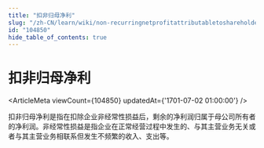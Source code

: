 ```yaml
---
title: "扣非归母净利"
slug: "/zh-CN/learn/wiki/non-recurringnetprofitattributabletoshareholders-104850"
id: "104850"
hide_table_of_contents: true
---
```



# 扣非归母净利

<ArticleMeta viewCount={104850} updatedAt={'1701-07-02 01:00:00'} />

扣非归母净利是指在扣除企业非经常性损益后，剩余的净利润归属于母公司所有者的净利润。非经常性损益是指企业在正常经营过程中发生的、与其主营业务无关或者与其主营业务相联系但发生不频繁的收入、支出等。
